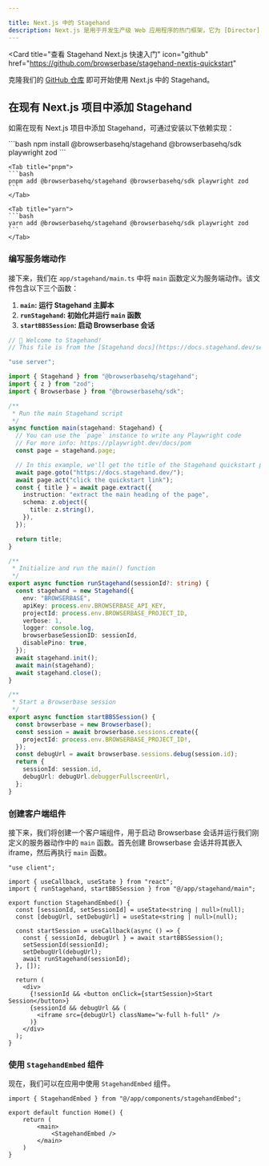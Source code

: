 ```yaml
---

title: Next.js 中的 Stagehand
description: Next.js 是用于开发生产级 Web 应用程序的热门框架，它为 [Director](https://director.ai)、[Brainrot](https://brainrot.run) 和 [Open Operator](https://operator.browserbase.com) 等 Stagehand 应用提供支持。
---
```


<Card
  title="查看 Stagehand Next.js 快速入门"
  icon="github"
  href="https://github.com/browserbase/stagehand-nextjs-quickstart"
>
  克隆我们的 [GitHub 仓库](https://github.com/browserbase/stagehand-nextjs-quickstart) 即可开始使用 Next.js 中的 Stagehand。
</Card>

## 在现有 Next.js 项目中添加 Stagehand

如需在现有 Next.js 项目中添加 Stagehand，可通过安装以下依赖实现：

<Tabs>
	<Tab title="npm">
	```bash
	npm install @browserbasehq/stagehand @browserbasehq/sdk playwright zod
	```
	</Tab>

	<Tab title="pnpm">
	```bash
	pnpm add @browserbasehq/stagehand @browserbasehq/sdk playwright zod
	```
	</Tab>

	<Tab title="yarn">
	```bash
	yarn add @browserbasehq/stagehand @browserbasehq/sdk playwright zod
	```
	</Tab>
</Tabs>

### 编写服务端动作

接下来，我们在 `app/stagehand/main.ts` 中将 `main` 函数定义为服务端动作。该文件包含以下三个函数：

1. **`main`: 运行 Stagehand 主脚本**
2. **`runStagehand`: 初始化并运行 `main` 函数**
3. **`startBBSSession`: 启动 Browserbase 会话**

```ts app/stagehand/main.ts
// 🤘 Welcome to Stagehand!
// This file is from the [Stagehand docs](https://docs.stagehand.dev/sections/examples/nextjs).

"use server";

import { Stagehand } from "@browserbasehq/stagehand";
import { z } from "zod";
import { Browserbase } from "@browserbasehq/sdk";

/**
 * Run the main Stagehand script
 */
async function main(stagehand: Stagehand) {
  // You can use the `page` instance to write any Playwright code
  // For more info: https://playwright.dev/docs/pom
  const page = stagehand.page;

  // In this example, we'll get the title of the Stagehand quickstart page
  await page.goto("https://docs.stagehand.dev/");
  await page.act("click the quickstart link");
  const { title } = await page.extract({
    instruction: "extract the main heading of the page",
    schema: z.object({
      title: z.string(),
    }),
  });

  return title;
}

/**
 * Initialize and run the main() function
 */
export async function runStagehand(sessionId?: string) {
  const stagehand = new Stagehand({
    env: "BROWSERBASE",
    apiKey: process.env.BROWSERBASE_API_KEY,
    projectId: process.env.BROWSERBASE_PROJECT_ID,
    verbose: 1,
    logger: console.log,
    browserbaseSessionID: sessionId,
    disablePino: true,
  });
  await stagehand.init();
  await main(stagehand);
  await stagehand.close();
}

/**
 * Start a Browserbase session
 */
export async function startBBSSession() {
  const browserbase = new Browserbase();
  const session = await browserbase.sessions.create({
    projectId: process.env.BROWSERBASE_PROJECT_ID!,
  });
  const debugUrl = await browserbase.sessions.debug(session.id);
  return {
    sessionId: session.id,
    debugUrl: debugUrl.debuggerFullscreenUrl,
  };
}
```

### 创建客户端组件

接下来，我们将创建一个客户端组件，用于启动 Browserbase 会话并运行我们刚定义的服务器动作中的 `main` 函数。首先创建 Browserbase 会话并将其嵌入 iframe，然后再执行 `main` 函数。

```tsx app/components/stagehandEmbed.tsx
"use client";

import { useCallback, useState } from "react";
import { runStagehand, startBBSSession } from "@/app/stagehand/main";

export function StagehandEmbed() {
  const [sessionId, setSessionId] = useState<string | null>(null);
  const [debugUrl, setDebugUrl] = useState<string | null>(null);

  const startSession = useCallback(async () => {
    const { sessionId, debugUrl } = await startBBSSession();
    setSessionId(sessionId);
    setDebugUrl(debugUrl);
    await runStagehand(sessionId);
  }, []);

  return (
    <div>
      {!sessionId && <button onClick={startSession}>Start Session</button>}
      {sessionId && debugUrl && (
        <iframe src={debugUrl} className="w-full h-full" />
      )}
    </div>
  );
}
```

### 使用 `StagehandEmbed` 组件

现在，我们可以在应用中使用 `StagehandEmbed` 组件。

```tsx app/page.tsx
import { StagehandEmbed } from "@/app/components/stagehandEmbed";

export default function Home() {
	return (
		<main>
			<StagehandEmbed />
		</main>
	)
}
```